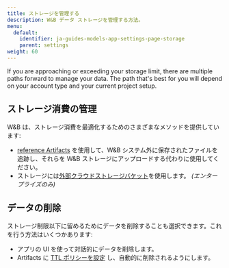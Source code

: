 ```yaml
---
title: ストレージを管理する
description: W&B データ ストレージを管理する方法。
menu:
  default:
    identifier: ja-guides-models-app-settings-page-storage
    parent: settings
weight: 60
---
```


If you are approaching or exceeding your storage limit, there are multiple paths forward to manage your data. The path that's best for you will depend on your account type and your current project setup.

## ストレージ消費の管理
W&B は、ストレージ消費を最適化するためのさまざまなメソッドを提供しています:

- [reference Artifacts](/ja/guides/core/artifacts/track-external-files) を使用して、W&B システム外に保存されたファイルを追跡し、それらを W&B ストレージにアップロードする代わりに使用してください。
- ストレージには[外部クラウドストレージバケット](/ja/teams)を使用します。 *(エンタープライズのみ)*

## データの削除
ストレージ制限以下に留めるためにデータを削除することも選択できます。これを行う方法はいくつかあります:

- アプリの UI を使って対話的にデータを削除します。
- Artifacts に [TTL ポリシーを設定](/ja/guides/core/artifacts/manage-data/ttl) し、自動的に削除されるようにします。